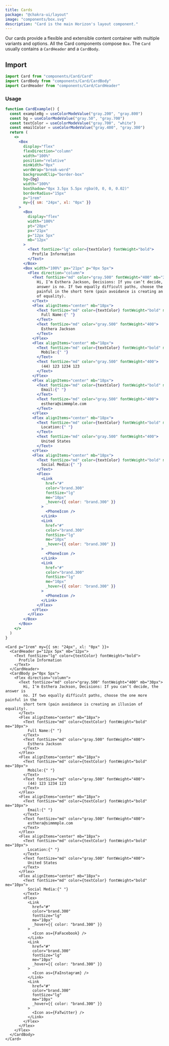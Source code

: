 ```yaml
---
title: Cards
package: "@chakra-ui/layout"
image: "components/box.svg"
description: "Card is the main Horizon's layout component."
---
```


Our cards provide a flexible and extensible content container with multiple
variants and options. All the Card components compose `Box`. The `Card` usually
contains a `CardHeader` and a `CardBody`.

## Import

```js
import Card from "components/Card/Card"
import CardBody from "components/Card/CardBody"
import CardHeader from "components/Card/CardHeader"
```

### Usage

```jsx
function CardExample() {
  const exampleBg = useColorModeValue("gray.200", "gray.800")
  const bg = useColorModeValue("gray.50", "gray.700")
  const textColor = useColorModeValue("gray.700", "white")
  const emailColor = useColorModeValue("gray.400", "gray.300")
  return (
    <>
      <Box
        display="flex"
        flexDirection="column"
        width="100%"
        position="relative"
        minWidth="0px"
        wordWrap="break-word"
        backgroundClip="border-box"
        bg={bg}
        width="100%"
        boxShadow="0px 3.5px 5.5px rgba(0, 0, 0, 0.02)"
        borderRadius="15px"
        p="1rem"
        my={{ sm: "24px", xl: "0px" }}
      >
        <Box
          display="flex"
          width="100%"
          pt="28px"
          px="21px"
          p="12px 5px"
          mb="12px"
        >
          <Text fontSize="lg" color={textColor} fontWeight="bold">
            Profile Information
          </Text>
        </Box>
        <Box width="100%" px="21px" p="0px 5px">
          <Flex direction="column">
            <Text fontSize="md" color="gray.500" fontWeight="400" mb="30px">
              Hi, I’m Esthera Jackson, Decisions: If you can’t decide, the
              answer is no. If two equally difficult paths, choose the one more
              painful in the short term (pain avoidance is creating an illusion
              of equality).
            </Text>
            <Flex alignItems="center" mb="18px">
              <Text fontSize="md" color={textColor} fontWeight="bold" me="10px">
                Full Name:{" "}
              </Text>
              <Text fontSize="md" color="gray.500" fontWeight="400">
                Esthera Jackson
              </Text>
            </Flex>
            <Flex alignItems="center" mb="18px">
              <Text fontSize="md" color={textColor} fontWeight="bold" me="10px">
                Mobile:{" "}
              </Text>
              <Text fontSize="md" color="gray.500" fontWeight="400">
                (44) 123 1234 123
              </Text>
            </Flex>
            <Flex alignItems="center" mb="18px">
              <Text fontSize="md" color={textColor} fontWeight="bold" me="10px">
                Email:{" "}
              </Text>
              <Text fontSize="md" color="gray.500" fontWeight="400">
                esthera@simmmple.com
              </Text>
            </Flex>
            <Flex alignItems="center" mb="18px">
              <Text fontSize="md" color={textColor} fontWeight="bold" me="10px">
                Location:{" "}
              </Text>
              <Text fontSize="md" color="gray.500" fontWeight="400">
                United States
              </Text>
            </Flex>
            <Flex alignItems="center" mb="18px">
              <Text fontSize="md" color={textColor} fontWeight="bold" me="10px">
                Social Media:{" "}
              </Text>
              <Flex>
                <Link
                  href="#"
                  color="brand.300"
                  fontSize="lg"
                  me="10px"
                  _hover={{ color: "brand.300" }}
                >
                  <PhoneIcon />
                </Link>
                <Link
                  href="#"
                  color="brand.300"
                  fontSize="lg"
                  me="10px"
                  _hover={{ color: "brand.300" }}
                >
                  <PhoneIcon />
                </Link>
                <Link
                  href="#"
                  color="brand.300"
                  fontSize="lg"
                  me="10px"
                  _hover={{ color: "brand.300" }}
                >
                  <PhoneIcon />
                </Link>
              </Flex>
            </Flex>
          </Flex>
        </Box>
      </Box>
    </>
  )
}
```

```tsx
<Card p="1rem" my={{ sm: "24px", xl: "0px" }}>
  <CardHeader p="12px 5px" mb="12px">
    <Text fontSize="lg" color={textColor} fontWeight="bold">
      Profile Information
    </Text>
  </CardHeader>
  <CardBody p="0px 5px">
    <Flex direction="column">
      <Text fontSize="md" color="gray.500" fontWeight="400" mb="30px">
        Hi, I’m Esthera Jackson, Decisions: If you can’t decide, the answer is
        no. If two equally difficult paths, choose the one more painful in the
        short term (pain avoidance is creating an illusion of equality).
      </Text>
      <Flex alignItems="center" mb="18px">
        <Text fontSize="md" color={textColor} fontWeight="bold" me="10px">
          Full Name:{" "}
        </Text>
        <Text fontSize="md" color="gray.500" fontWeight="400">
          Esthera Jackson
        </Text>
      </Flex>
      <Flex alignItems="center" mb="18px">
        <Text fontSize="md" color={textColor} fontWeight="bold" me="10px">
          Mobile:{" "}
        </Text>
        <Text fontSize="md" color="gray.500" fontWeight="400">
          (44) 123 1234 123
        </Text>
      </Flex>
      <Flex alignItems="center" mb="18px">
        <Text fontSize="md" color={textColor} fontWeight="bold" me="10px">
          Email:{" "}
        </Text>
        <Text fontSize="md" color="gray.500" fontWeight="400">
          esthera@simmmple.com
        </Text>
      </Flex>
      <Flex alignItems="center" mb="18px">
        <Text fontSize="md" color={textColor} fontWeight="bold" me="10px">
          Location:{" "}
        </Text>
        <Text fontSize="md" color="gray.500" fontWeight="400">
          United States
        </Text>
      </Flex>
      <Flex alignItems="center" mb="18px">
        <Text fontSize="md" color={textColor} fontWeight="bold" me="10px">
          Social Media:{" "}
        </Text>
        <Flex>
          <Link
            href="#"
            color="brand.300"
            fontSize="lg"
            me="10px"
            _hover={{ color: "brand.300" }}
          >
            <Icon as={FaFacebook} />
          </Link>
          <Link
            href="#"
            color="brand.300"
            fontSize="lg"
            me="10px"
            _hover={{ color: "brand.300" }}
          >
            <Icon as={FaInstagram} />
          </Link>
          <Link
            href="#"
            color="brand.300"
            fontSize="lg"
            me="10px"
            _hover={{ color: "brand.300" }}
          >
            <Icon as={FaTwitter} />
          </Link>
        </Flex>
      </Flex>
    </Flex>
  </CardBody>
</Card>
```
